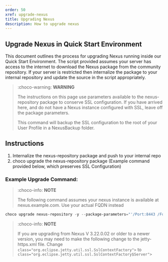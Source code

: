 ```yaml
---
order: 50
xref: upgrade-nexus
title: Upgrading Nexus
description: How to upgrade nexus
---
```


## Upgrade Nexus in Quick Start Environment

This document outlines the process for upgrading Nexus running inside our Quick Start Environment.
The script provided assumes your server has access to the internet to download the Nexus package from the community repository.
If your server is restricted then internalize the package to your internal repository and update the source in the script appropriately.

> :choco-warning: **WARNING**
>
> The instructions on this page use parameters available to the nexus-repository package to conserve SSL configuration. If you have arrived here,
> and do not have a Nexus instance configured with SSL, leave off the package parameters.
>
> This command will backup the SSL configuration to the root of your User Profile in a NexusBackup folder.

## Instructions

1. Internalize the nexus-repository package and push to your internal repo
2. choco upgrade the nexus-repository package (Example command provided below, which preserves SSL Configuration)

### Example Upgrade Command:

> :choco-info: **NOTE**
>
> The following command assumes your nexus instance is available at nexus.example.com. Use your actual FQDN instead

```powershell
choco upgrade nexus-repository -y --package-parameters="'/Port:8443 /Fqdn:""nexus.example.com"" /BackupSslConfig'"
```

> :choco-info: **NOTE**
>
>If you are upgrading from Nexus V 3.22.0.02 or older to a newer version, you may need to make the following change to the jetty-https.xml file.
>Change `class="org.eclipse.jetty.util.ssl.SslContextFactory">` to `class="org.eclipse.jetty.util.ssl.SslContextFactory$Server">`
